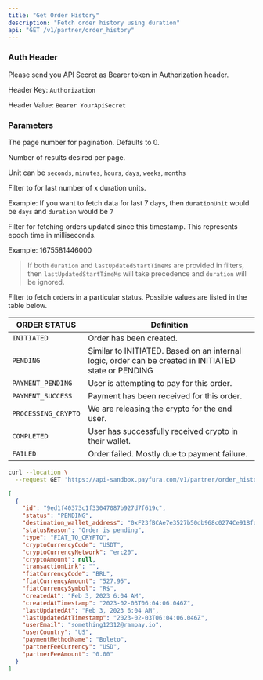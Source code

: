```yaml
---
title: "Get Order History"
description: "Fetch order history using duration"
api: "GET /v1/partner/order_history"
---
```


### Auth Header

Please send you API Secret as Bearer token in Authorization header.

Header Key: `Authorization`

Header Value: `Bearer YourApiSecret`

### Parameters

<Param query="pageNumber" type="string">

The page number for pagination. Defaults to 0.

</Param>
<Param query="pageSize" type="string">

Number of results desired per page.

</Param>

<Param query="durationUnit" type="string">

Unit can be `seconds`, `minutes`, `hours`, `days`, `weeks`, `months`

</Param>

<Param query="duration" type="string">

Filter to for last number of x duration units.

Example: If you want to fetch data for last 7 days,
then `durationUnit` would be `days` and `duration` would be `7`

</Param>

<Param query="lastUpdatedStartTimeMs" type="number">

Filter for fetching orders updated since this timestamp. This represents epoch time in milliseconds.

Example: 1675581446000

> If both `duration` and `lastUpdatedStartTimeMs` are provided in filters, then `lastUpdatedStartTimeMs` will take precedence and `duration` will be ignored.

</Param>

<Param query="orderStatus" type="string">

Filter to fetch orders in a particular status. Possible values are listed in the table below.

</Param>

| ORDER STATUS |	Definition |
| ------------ | ----------- |
| `INITIATED` |	Order has been created. |
| `PENDING` |	Similar to INITIATED. Based on an internal logic, order can be created in INITIATED state or PENDING |
| `PAYMENT_PENDING` |	User is attempting to pay for this order. |
| `PAYMENT_SUCCESS` |	Payment has been received for this order. |
| `PROCESSING_CRYPTO` | We are releasing the crypto for the end user. |
| `COMPLETED` |	User has successfully received crypto in their wallet. |
| `FAILED` |	Order failed. Mostly due to payment failure. |

<RequestExample>

```bash Request Example
curl --location \
  --request GET 'https://api-sandbox.payfura.com/v1/partner/order_history?pageNumber=0&pageSize=1000000&duration=30&durationUnit=days'
```

</RequestExample>

<ResponseExample>

```json Body
[
  {
    "id": "9ed1f40373c1f33047087b927d7f619c",
    "status": "PENDING",
    "destination_wallet_address": "0xF23fBCAe7e3527b50db968c0274Ce918fd202569",
    "statusReason": "Order is pending",
    "type": "FIAT_TO_CRYPTO",
    "cryptoCurrencyCode": "USDT",
    "cryptoCurrencyNetwork": "erc20",
    "cryptoAmount": null,
    "transactionLink": "",
    "fiatCurrencyCode": "BRL",
    "fiatCurrencyAmount": "527.95",
    "fiatCurrencySymbol": "R$",
    "createdAt": "Feb 3, 2023 6:04 AM",
    "createdAtTimestamp": "2023-02-03T06:04:06.046Z",
    "lastUpdatedAt": "Feb 3, 2023 6:04 AM",
    "lastUpdatedAtTimestamp": "2023-02-03T06:04:06.046Z",
    "userEmail": "something12312@rampay.io",
    "userCountry": "US",
    "paymentMethodName": "Boleto",
    "partnerFeeCurrency": "USD",
    "partnerFeeAmount": "0.00"
  }
]
```

</ResponseExample>